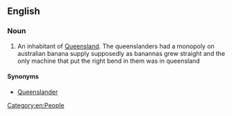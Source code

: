 ==English==

===Noun===
{{en-noun}}

# {{Australia|humorous}} An inhabitant of [[Queensland]].  The queenslanders had a monopoly on australian banana supply supposedly as banannas grew straight and the only machine that put the right bend in them was in queensland

====Synonyms====
* [[Queenslander]]

[[Category:en:People]]